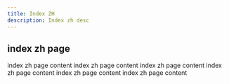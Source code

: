 ```yaml
---
title: Index ZH
description: Index zh desc
---
```


## index zh page

index zh page content
index zh page content
index zh page content
index zh page content
index zh page content
index zh page content